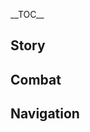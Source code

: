 {{CharacterTabs}}
{{LanguageTabs}}
{{Stub|1={{Meta/VO|tl=1|rm=1|Korean}}}}
__TOC__
==Story==
{{VO/Story
|character           = {{ROOTPAGENAME}}
|language            = ko
|name                = 감우

|vo_01_01_title      = 첫 만남...
|vo_01_01_subtitle   = Hello
|vo_01_01_file       = VO_{language}{character} Hello.ogg
|vo_01_01_tx         = 알겠습니다. 파견 근무의 「계약」을 완성했으니 한 번 보세요. 오늘부터 당신을 위해… 어… 아! 서명을 안 했다고요? 잠시만요. 음… 이름은 감, 감우… 휴, 다 됐습니다. 그래서 구체적인 업무는 뭐죠?
|vo_01_01_rm         = 
|vo_01_01_tl         = 

|vo_02_01_title      = 잡담・느슨함
|vo_02_01_subtitle   = Chat: Relaxed
|vo_02_01_file       = VO_{language}{character} Chat - Relaxed.ogg
|vo_02_01_tx         = 편안한 분위기… 마음에 들어요
|vo_02_01_rm         = 
|vo_02_01_tl         = 
|vo_02_02_title      = 잡담・경청
|vo_02_02_subtitle   = Chat: Attentive
|vo_02_02_file       = VO_{language}{character} Chat - Attentive.ogg
|vo_02_02_tx         = 초원에 엎드리면 대지의 심장 소리를 들을 수 있어요
|vo_02_02_rm         = 
|vo_02_02_tl         = 
|vo_02_03_title      = 잡담・초조함
|vo_02_03_subtitle   = Chat: Anxious
|vo_02_03_file       = VO_{language}{character} Chat - Anxious.ogg
|vo_02_03_tx         = 일…일을 아직 다 못 끝냈는데… 정말 미리 휴식해도 되는 걸까요?
|vo_02_03_rm         = 
|vo_02_03_tl         = 

<!-- Weather -->
|vo_03_01_title      = 비가 올 때・걱정
|vo_03_01_subtitle   = When It Rains: Worries
|vo_03_01_file       = VO_{language}{character} When It Rains - Worries.ogg
|vo_03_01_tx         = 비운상회에서 기르는 예상꽃은 충분한 비가 필요해요. 음… 하지만 화물을 운송하는 사람들은 비가 그친 후 진흙탕이 된 산길을 싫어하죠…
|vo_03_01_rm         = 
|vo_03_01_tl         = 
|vo_03_02_title      = 비가 올 때・빗소리 듣기
|vo_03_02_subtitle   = When It Rains: Listening to the Rain
|vo_03_02_file       = VO_{language}{character} When It Rains - Listening to the Rain.ogg
|vo_03_02_tx         = 정원에서 빗소리를 듣는 건 참 좋지만, 너무 사치에요
|vo_03_02_rm         = 
|vo_03_02_tl         = 
|vo_03_03_title      = 비가 그친 후…
|vo_03_03_subtitle   = After the Rain
|vo_03_03_file       = VO_{language}{character} After the Rain.ogg
|vo_03_03_tx         = 네? 날이 갰다고요? 언제…
|vo_03_03_rm         = 
|vo_03_03_tl         = 
|vo_03_04_title      = 햇살이 좋을 때...
|vo_03_04_subtitle   = When the Sun Is Out
|vo_03_04_file       = VO_{language}{character} When the Sun Is Out.ogg
|vo_03_04_tx         = 음, 기분 좋은 공기네요
|vo_03_04_rm         = 
|vo_03_04_tl         = 
|vo_03_05_title      = 바람이 불 때...
|vo_03_05_subtitle   = When It's Windy
|vo_03_05_file       = VO_{language}{character} When It's Windy.ogg
|vo_03_05_tx         = 아, 유리백합 향기는 정말 좋네요…
|vo_03_05_rm         = 
|vo_03_05_tl         = 

|vo_04_01_title      = 아침 인사…
|vo_04_01_subtitle   = Good Morning
|vo_04_01_file       = VO_{language}{character} Good Morning.ogg
|vo_04_01_tx         = 좋은 아침입니다. 어… 제 머리에 헝클어진 곳이라도 있나요? 제 머리 장식을… 그렇게 빤히 보지 말아 주세요
|vo_04_01_rm         = 
|vo_04_01_tl         = 
|vo_04_02_title      = 점심 인사…
|vo_04_02_subtitle   = Good Afternoon
|vo_04_02_file       = VO_{language}{character} Good Afternoon.ogg
|vo_04_02_tx         = 아… 낮잠이 필요해요. 별다른 일이 없다면… 전 먼저 가볼게요
|vo_04_02_rm         = 
|vo_04_02_tl         = 
|vo_04_03_title      = 저녁 인사…
|vo_04_03_subtitle   = Good Evening
|vo_04_03_file       = VO_{language}{character} Good Evening.ogg
|vo_04_03_tx         = 수많은 등불이 눈앞에 펼쳐져 있네요. 사람들의 생활은 대체 어떤 모습일까요… 네? 야시장에 함께 가자고요? 아… 죄, 죄송해요. 전 안 갈래요
|vo_04_03_rm         = 
|vo_04_03_tl         = 
|vo_04_04_title      = 굿나잇…
|vo_04_04_subtitle   = Good Night
|vo_04_04_file       = VO_{language}{character} Good Night.ogg
|vo_04_04_tx         = 제군이 당신을 지켜주시길, 편안하고 달콤한 꿈 꾸세요
|vo_04_04_rm         = 
|vo_04_04_tl         = 

|vo_05_01_title      = 감우 자신에 대해...
|vo_05_01_subtitle   = About {character}
|vo_05_01_file       = VO_{language}{character} About {character}.ogg
|vo_05_01_tx         = 제 일은 제군과의 「계약」에 따라, 리월의 많은 생명을 위해 최고의 복지를 강구하는 것이죠
|vo_05_01_rm         = 
|vo_05_01_tl         = 

|vo_06_01_title      = 우리에 대해・업무
|vo_06_01_subtitle   = About Us: Work
|vo_06_01_file       = VO_{language}{character} About Us - Work.ogg
|vo_06_01_tx         = 오늘의 업무는 진작 다 마쳤어요. 추,추가 근무요? …알겠습니다. 최선을 다해 완료할게요
|vo_06_01_rm         = 
|vo_06_01_tl         = 
|vo_06_02_title      = 우리에 대해・부탁
|vo_06_02_subtitle   = About Us: Requests
|vo_06_02_file       = VO_{language}{character} About Us - Requests.ogg
|vo_06_02_tx         = 인간에 대한 이야기를 더 많이 알고 싶어요… 특히, 당신이 그들에 대해 어떻게 평가하는지 알고 싶어요. 왜냐면 당신은 티바트 대륙의 평범한 사람들과는 다르니까요. 저도 그렇고요… 부디 저에게 전부 알려주세요
|vo_06_02_rm         = 
|vo_06_02_tl         = 
|vo_06_03_title      = 우리에 대해・평가
|vo_06_03_subtitle   = About Us: Evaluation
|vo_06_03_file       = VO_{language}{character} About Us - Evaluation.ogg
|vo_06_03_tx         = 음… 전, 당신이 제 업무에 대해 어떻게 평가하는지 알고 싶어요. …일반 보물상자의 레벨인가요 아니면 화려한 보물상자의 레벨인가요. 괘, 괜찮아요. 받아들일 수 있어요
|vo_06_03_rm         = 
|vo_06_03_tl         = 

|vo_07_01_title      = 「신의 눈」에 대해...
|vo_07_01_subtitle   = About the [[Vision]]
|vo_07_01_file       = VO_{language}{character} About the Vision.ogg
|vo_07_01_tx         = 「모든 권력에는 책임이 따른다」고 하죠. 널리 고금을 볼 수 있는 시야를 지녔지만, 어쩔 수 없이 자신의 삶을 포기하신 제군이야말로 리월에서 가장 피곤한 사람이겠죠. 그에 비해 단순히 평범한 「신의 눈」을 지녀 평범한 책임만 지면 되는 전, 훨씬 편하죠
|vo_07_01_rm         = 
|vo_07_01_tl         = 
|vo_07_02_title      = 하고 싶은 이야기...
|vo_07_02_subtitle   = Something to Share
|vo_07_02_file       = VO_{language}{character} Something to Share.ogg
|vo_07_02_tx         = 「모든 상회가 운집하고 배들이 끝없이 드나들며, 온갖 화물이 들고나고 온 바다를 두루 품네」 사람들은 이렇게 리월을 칭송하죠. 하지만 이런 장관이 있기까지, 수많은 사람의 노력이 있었습니다. 전 이 영광에 걸맞는 마음가짐으로 업무에 임하고 있어요.
|vo_07_02_rm         = 
|vo_07_02_tl         = 
|vo_07_03_title      = 흥미있는 일・이름
|vo_07_03_subtitle   = Interesting Facts: Name
|vo_07_03_file       = VO_{language}{character} Interesting Facts - Name.ogg
|vo_07_03_tx         = 리월에서 사는 모든 강아지에게 이름을 지어줬어요. 어떤 강아지는 다른 이름으로 불러도 반응을 보입니다. 정말 대단하죠. 누군가 갑자기 절 「고설」이라고 부른다면 전 반응하지 못할 거예요
|vo_07_03_rm         = 
|vo_07_03_tl         = 
|vo_07_04_title      = 흥미있는 일・청심
|vo_07_04_subtitle   = Interesting Facts: Qingxin
|vo_07_04_file       = VO_{language}{character} Interesting Facts - Qingxin.ogg
|vo_07_04_tx         = 청심화 꽃잎은 맛있어요… 매우 맛있다고 할 수 있죠. 너무 맛있어서 차마 옥경대에 심질 못하고 있어요. 혹시라도 못 참고… 에? 엄청… 쓰다고요? 하지만 청심화는 원래 그런 맛이잖아요
|vo_07_04_rm         = 
|vo_07_04_tl         = 

|vo_08_01_title      = 모락스에 대해・신뢰
|vo_08_01_subtitle   = About [[Morax]]: Trust
|vo_08_01_file       = VO_{language}{character} About Morax - Trust.ogg
|vo_08_01_tx         = 전 제군을 절대적으로 신뢰합니다. 그때 제군이 계셨기에 우리는 마물과 바다의 괴수를 처치하고 이곳의 평화를 지킬 수 있었죠. 제군이 모두를 지키던 모습, 천 년이 넘는 우정을 전 잊지 못할 겁니다
|vo_08_01_rm         = 
|vo_08_01_tl         = 

|vo_08_02_title      = 모락스에 대해・추종
|vo_08_02_subtitle   = About Morax: Follower
|vo_08_02_file       = VO_{language}{character} About Morax - Follower.ogg
|vo_08_02_tx         = 제군의 결단은 항상 리월의 수많은 생명에게 큰 복을 가져다줬죠. 그런 점에서 전 그분을 무척 존경해요. 그렇게 되고 싶기도 하고… 하지만 때론 제군의 발걸음을 좇으려고 할수록 긴장해서 더 실수를 하더라고요…
|vo_08_02_rm         = 
|vo_08_02_tl         = 

|vo_08_03_title      = 응광에 대해...
|vo_08_03_subtitle   = About [[Ningguang]]
|vo_08_03_file       = VO_{language}{character} About Ningguang.ogg
|vo_08_03_tx         = 「천권」을 역임하면 리월의 고대 율법을 해석하고 보충하게 되죠. 그중에서도 현재 「천권」이신 응광님의 처리 효율은 아무도 따라잡을 수 없죠. 다만 효율과 효과를 우선으로 추구하는 그녀의 태도는 종종 지적을 당하곤 하죠. 트집을 잡는 게 포용보다 훨씬 쉬우니까요
|vo_08_03_rm         = 
|vo_08_03_tl         = 

|vo_08_04_title      = 각청에 대해・서먹함
|vo_08_04_subtitle   = About [[Keqing]]: Estrangement
|vo_08_04_file       = VO_{language}{character} About Keqing - Estrangement.ogg
|vo_08_04_tx         = 전 그녀가 제군을 대하는 태도를 받아들일 수 없어요. 하지만… 제군께선 「감우, 이게 지금 리월에 필요한 사람이야」라고 말씀하셨죠. 제가 너무 어리석었어요. 제군의 말의 속뜻을 이해하려면 더 많은 일을 경험해 봐야겠죠
|vo_08_04_rm         = 
|vo_08_04_tl         = 

|vo_08_05_title      = 각청에 대해・관점 변화
|vo_08_05_subtitle   = About Keqing: Changing Perspective
|vo_08_05_file       = VO_{language}{character} About Keqing - Changing Perspective.ogg
|vo_08_05_tx         = 최근 그녀가 먼저 저에게 찾아와 벽수상로를 수리하는 방안을 논의하기 시작했어요. 게다가 제게 제군이라면 어떻게 했을지 물어봤어요. 그녀가 계속해서 상황을 분석하고 해결책을 생각해내는 모습을 보고… 조금이나마 그녀를 이해할 수 있게 됐어요
|vo_08_05_rm         = 
|vo_08_05_tl         = 

|vo_08_06_title      = 행추에 대해...
|vo_08_06_subtitle   = About [[Xingqiu]]
|vo_08_06_file       = VO_{language}{character} About Xingqiu.ogg
|vo_08_06_tx         = 비운상회의 그 푸른 옷의 소년, 그는 그의 부친과 형처럼 직물 경영에 크게 신경 쓰는 것 같지는 않아요. 아마 그에겐 더욱 중요한 일이 있는 거겠죠. 물론… 제 추측이지만…
|vo_08_06_rm         = 
|vo_08_06_tl         = 

|vo_08_07_title      = 향릉에 대해...
|vo_08_07_subtitle   = About [[Xiangling]]
|vo_08_07_file       = VO_{language}{character} About Xiangling.ogg
|vo_08_07_tx         = 향릉은 엄청 유명해요! 하지만… 전 「만민당」 근처엔 못 가겠어요… 그냥… 하, 못 가겠다니까요. 조, 좋아요. 비밀도 아니니 말할게요. 그곳엔 맛있는 음식 냄새로 가득하죠. 홀린 듯이 음식을 주문해 버리면 채소 요리도… 하… 절제할 수 없게 돼요. 그렇게 되면…
|vo_08_07_rm         = 
|vo_08_07_tl         = 

|vo_08_08_title      = 북두에 대해…
|vo_08_08_subtitle   = About [[Beidou]]
|vo_08_08_file       = VO_{language}{character} About Beidou.ogg
|vo_08_08_tx         = 최근 옥경대에서 남십자 함대에 대한 불평이 끊이질 않고 있습니다. 하지만 제 생각엔 북두 함장이 리월을 위해 세운 공은 유언비어를 날조하는 놈들보다 훨씬… 이런, 제가 말실수를 했네요
|vo_08_08_rm         = 
|vo_08_08_tl         = 

|vo_08_09_title      = 요요에 대해...
|vo_08_09_subtitle   = About [[Yaoyao]]
|vo_08_09_file       = VO_{language}{character} About Yaoyao.ogg
|vo_08_09_tx         = 요요… 전 총무부에서 아는 사람의 부탁을 받고, 그녀가 배에 오르지 못하도록 그녀를 돌봤어요. 총무부의 업무 범위요? 어… 음, 글쎄요
|vo_08_09_rm         = 
|vo_08_09_tl         = 

|vo_08_10_title      = 소에 대해...
|vo_08_10_subtitle   = About [[Xiao]]
|vo_08_10_file       = VO_{language}{character} About Xiao.ogg
|vo_08_10_tx         = 그는 줄곧 인간과 거리를 유지해왔어요. 본인의 성격 때문이겠죠… 그를 충분히 이해할 수 있지만, 그에게 「접근」을 할 수는 없어요. 그와 함께 「계약」을 이행하는 동료가 없어졌으니…
|vo_08_10_rm         = 
|vo_08_10_tl         = 

|vo_08_11_title      = 연비에 대해...
|vo_08_11_subtitle   = About [[Yanfei]]
|vo_08_11_file       = VO_{language}{character} About Yanfei.ogg
|vo_08_11_tx         = 연비요…? 그녀는 세상 물정 모르는 어린 소녀였을 때부터 제게 계약을 지키며 행복하게 살아야 한다고 말했어요. 지금은 아주 훌륭히 자라 리월의 유명인이 되었죠. 법률 고문이 하는 일은 아주 복잡하지만, 그녀가 늘 아무 걱정 없어 보여서 저도 안심돼요
|vo_08_11_rm         = 
|vo_08_11_tl         = 

|vo_08_12_title      = 신학에 대해…
|vo_08_12_subtitle   = About [[Shenhe]]
|vo_08_12_friendship = 4
|vo_08_12_file       = VO_{language}{character} About Shenhe.ogg
|vo_08_12_tx         = 그녀를 결코 잘 아는 편은 아니에요. 류운진군이 그녀에 대해 말하는 것만 몇 번 들었는데, 성격이 사납다고 해요. 성질을 억누르지 못하면 쉽게 주변을 파괴한다더라구요. 음… 너무 한가해서 그런 거 아닐까요? 제… 제가 일을 소개해줘야 하려나요?
|vo_08_12_rm         = 
|vo_08_12_tl         = 

|vo_08_13_title      = 야란에 대해…
|vo_08_13_subtitle   = About [[Yelan]]
|vo_08_13_friendship = 4
|vo_08_13_file       = VO_{language}{character} About Yelan.ogg
|vo_08_13_tx         = 야란 씨가 일 년 중 근 7할 정도 결근 상태이긴 하지만, 응광 님이 그분에게 그런 특권을 준 데엔 그럴 만한 이유가 있을 거예요. 물론, 제가 알아야 할 일이 아니라 구체적인 건 잘 모르겠네요. 하지만 전에 월해정으로 돌아가는 길에 야란 씨가 사람들과 담소 나누고 차 마시면서 아침 식사를 하고 있는 걸 본 적이 있어요. 그걸 보니까… 어쩐지 좀 부러웠어요
|vo_08_13_rm         = 
|vo_08_13_tl         = 

|vo_09_01_title      = 감우에 대해 알기・첫 번째
|vo_09_01_subtitle   = More About {character}: I
|vo_09_01_file       = VO_{language}{character} More About {character} - 01.ogg
|vo_09_01_tx         = 임시적인 업무요? 아, 구체적으로 말씀하실 필요 없어요. 요구 사항을 적어서 여기에 놓아주세요
|vo_09_01_rm         = 
|vo_09_01_tl         = 
|vo_09_02_title      = 감우에 대해 알기・두 번째
|vo_09_02_subtitle   = More About {character}: II
|vo_09_02_file       = VO_{language}{character} More About {character} - 02.ogg
|vo_09_02_tx         = 「감우에 대해 더 많이 알고 싶어」… 이, 이건 무슨 일에 필요한 거죠? 저, 전 이런 걸 처리해본 적이 없어서… 작년 연말의 업무 보고서를 외우면 될까요? 아, 안 되는군요
|vo_09_02_rm         = 
|vo_09_02_tl         = 
|vo_09_03_title      = 감우에 대해 알기・세 번째
|vo_09_03_subtitle   = More About {character}: III
|vo_09_03_file       = VO_{language}{character} More About {character} - 03.ogg
|vo_09_03_tx         = 생각해봤는데… 「업무」라면, 부끄러워할 필요 없겠죠. 저에 대해 알고 싶다면, 이 머리 장식부터… 사실 이건 뿔이에요. 제 몸에는 신수 「기린」의 피가 흐르죠. 음… 이해되셨으면 이 비밀 유지 계약서에 서명해 주세요. 절대 다른 사람에게 이야기하면 안 돼요…
|vo_09_03_rm         = 
|vo_09_03_tl         = 
|vo_09_04_title      = 감우에 대해 알기・네 번째
|vo_09_04_subtitle   = More About {character}: IV
|vo_09_04_file       = VO_{language}{character} More About {character} - 04.ogg
|vo_09_04_tx         = 전 신수의 혼혈 후예지만 동시에 인간의 피도 흐르고 있어요. 몇 년이 지났는데도, 제가 리월항 인간의 삶에 녹아들었는지는 모르겠네요… 아마 땅을 파고들어가는 풀 슬라임처럼 데이터와 보고서에 파묻혀 도피하는 거겠죠
|vo_09_04_rm         = 
|vo_09_04_tl         = 
|vo_09_05_title      = 감우에 대해 알기・다섯 번째
|vo_09_05_subtitle   = More About {character}: V
|vo_09_05_file       = VO_{language}{character} More About {character} - 05.ogg
|vo_09_05_tx         = 저와 이야기해 줘서 고마워요. 당신을 만난 후, 10여 년 동안 가장 말을 많이 한 것 같아요… 이렇게 훈련을 계속한다면 비서 외에 다른 직업에도 종사할 수 있겠어요. 몇 백 년 동안 익숙해지면, 치명적인 실수는 안 하겠죠
|vo_09_05_rm         = 
|vo_09_05_tl         = 

|vo_10_01_title      = 감우의 취미...
|vo_10_01_subtitle   = {character}'s Hobbies
|vo_10_01_file       = VO_{language}{character} Hobbies.ogg
|vo_10_01_tx         = 취미라, 취미는… 일이에요. 네? 일은 취미가 아니라고요? 왜요? 취미는 자신이 하고 싶고, 하면 즐거운 일을 말하는 게 아닌가요? 그럼 취미가 일인 게 무슨 문제가 되나요?
|vo_10_01_rm         = 
|vo_10_01_tl         = 
|vo_10_02_title      = 감우의 고민...
|vo_10_02_subtitle   = {character}'s Troubles
|vo_10_02_file       = VO_{language}{character} Troubles.ogg
|vo_10_02_tx         = 사람들은 왜 항상… 자신의 가치가 남보다 높다는 걸 증명하려고 안달일까요? 존재한다는 것 자체가 충분히 아름다운 일이잖아요?
|vo_10_02_rm         = 
|vo_10_02_tl         = 
|vo_10_03_title      = 좋아하는 음식...
|vo_10_03_subtitle   = Favorite Food
|vo_10_03_file       = VO_{language}{character} Favorite Food.ogg
|vo_10_03_tx         = 「먹고 마시는 건 풍요로워야 한다」가 제 수칙입니다. 그러니 저 「선도장」 좀 제 시야에서 치워주세요…
|vo_10_03_rm         = 
|vo_10_03_tl         = 
|vo_10_04_title      = 싫어하는 음식...
|vo_10_04_subtitle   = Least Favorite Food
|vo_10_04_file       = VO_{language}{character} Least Favorite Food.ogg
|vo_10_04_tx         = 우리 일족은 엄격한 채식주의자예요. 육류 요리는 사절이에요. 음, 맞아요. 돼지기름으로 튀긴 채소 완자도 안 돼요… 안 된다구요 (뜨끔) 전 냄새로 알아차릴 수 있어요
|vo_10_04_rm         = 
|vo_10_04_tl         = 

<!-- Receiving a Gift -->
|vo_11_01_title      = 선물 획득・첫 번째
|vo_11_01_subtitle   = Receiving a Gift: I
|vo_11_01_file       = VO_{language}{character} Receiving a Gift - 01.ogg
|vo_11_01_tx         = 아주 제대로 된 요리네요…. 아! 제가 너무 많이 먹었나요?
|vo_11_01_rm         = 
|vo_11_01_tl         = 

|vo_11_02_title      = 선물 획득・두 번째
|vo_11_02_subtitle   = Receiving a Gift: II
|vo_11_02_file       = VO_{language}{character} Receiving a Gift - 02.ogg
|vo_11_02_tx         = 제가 먹는 거에 많이 까다로운 편인데, 정말 고생하셨어요…
|vo_11_02_rm         = 
|vo_11_02_tl         = 

|vo_11_03_title      = 선물 획득・세 번째
|vo_11_03_subtitle   = Receiving a Gift: III
|vo_11_03_file       = VO_{language}{character} Receiving a Gift - 03.ogg
|vo_11_03_tx         = 마음은 알겠어요. 하지만 기름진 음식은… 사양할게요
|vo_11_03_rm         = 
|vo_11_03_tl         = 

|vo_12_01_title      = 생일…
|vo_12_01_subtitle   = Birthday
|vo_12_01_file       = VO_{language}{character} Birthday.ogg
|vo_12_01_tx         = 생일 축하해요. 당신에게 이렇게 오랫동안 신세를 졌는데, 선물도 준비하지 못했네요. 이거 참… 손 뒤에 숨긴 거요? 휴… 다 봤군요… 실패한 청심화 푸딩이에요… 완벽하게 만들겠다고 다짐했는데… 맛, 맛있다고요? 저, 정말요…?
|vo_12_01_rm         = 
|vo_12_01_tl         = 

|vo_13_01_title      = 돌파의 느낌・기
|vo_13_01_subtitle   = Feelings About Ascension: Intro
|vo_13_01_file       = VO_{language}{character} Feelings About Ascension - 01.ogg
|vo_13_01_tx         = 이 힘은… 정말 오랜만이군요
|vo_13_01_rm         = 
|vo_13_01_tl         = 
|vo_13_02_title      = 돌파의 느낌・승
|vo_13_02_subtitle   = Feelings About Ascension: Building Up
|vo_13_02_file       = VO_{language}{character} Feelings About Ascension - 02.ogg
|vo_13_02_tx         = 만약… 평화로운 방식으로 해결할 수 있다면. 아, 아니에요…
|vo_13_02_rm         = 
|vo_13_02_tl         = 
|vo_13_03_title      = 돌파의 느낌・전
|vo_13_03_subtitle   = Feelings About Ascension: Climax
|vo_13_03_file       = VO_{language}{character} Feelings About Ascension - 03.ogg
|vo_13_03_tx         = 이게 바로 새로운 삶의 길… 알겠어요, 원망하지 않을게요
|vo_13_03_rm         = 
|vo_13_03_tl         = 
|vo_13_04_title      = 돌파의 느낌・결
|vo_13_04_subtitle   = Feelings About Ascension: Conclusion
|vo_13_04_file       = VO_{language}{character} Feelings About Ascension - 04.ogg
|vo_13_04_tx         = 예전에 고서에서 「기린이 싸우면 해가 빛을 잃는다」란 말을 본 적이 있어요. 사실 그 정도는 아니지만, 만약 당신을 위해 싸워야 한다면, 제 모든 힘을 바칠게요
|vo_13_04_rm         = 
|vo_13_04_tl         = 
}}

==Combat==
{{Combat VO
|character           = {{ROOTPAGENAME}}
|language            = ko

|skill_1_tx          = 접촉 금지
|skill_1_tl          = 
|skill_1_rm          = 
|skill_2_tx          = 방해하지 마세요
|skill_2_tl          = 
|skill_2_rm          = 
|skill_3_tx          = 얼음과 서리가 되어
|skill_3_tl          = 
|skill_3_rm          = 

|burst_1_tx          = 눈바람의 형상
|burst_1_tl          = 
|burst_1_rm          = 
|burst_2_tx          = 유리처럼 흩날려라
|burst_2_tl          = 
|burst_2_rm          = 
|burst_3_tx          = 슬슬 끝내도 되겠군요
|burst_3_tl          = 
|burst_3_rm          = 
|burst_4_tx          = 암왕제군을 위하여!
|burst_4_tl          = 
|burst_4_rm          = 

|sprint-s_1_tx       = 다음으로 해야 할 일은…
|sprint-s_1_tl       = 
|sprint-s_1_rm       = 
|sprint-s_2_tx       = 금방 따라갈게요…
|sprint-s_2_tl       = 
|sprint-s_2_rm       = 
|sprint-s_3_file     = Sprint Start 03,Sprint Start 04

|sprint-e_1_tx       = 운동은 필수이죠…
|sprint-e_1_tl       = 
|sprint-e_1_rm       = 

|glider_1_file       = Deploying Wind Glider 01,Deploying Wind Glider 02,Deploying Wind Glider 03

|chest_1_tx          =   수확이 있는 것만으로도 좋은 일이에요
|chest_1_tl          = 
|chest_1_rm          = 
|chest_2_tx          =   아름다운 보물은 사람을 즐겁게 하죠
|chest_2_tl          = 
|chest_2_rm          = 
|chest_3_tx          =   보물상자를 남긴 사람도 어떤 「계약」을 따른 걸까요?
|chest_3_tl          = 
|chest_3_rm          = 

|low-hp_1_tx         = …전투는 오랜만이군요
|low-hp_1_tl         = 
|low-hp_1_rm         = 
|low-hp_2_tx         = 어? 망친 것 같은데?
|low-hp_2_tl         = 
|low-hp_2_rm         = 
|low-hp_3_tx         = 에너지 충전이… 필요해요
|low-hp_3_tl         = 
|low-hp_3_rm         = 


|fallen_1_tx         = 죄송합니다…제군
|fallen_1_tl         = 
|fallen_1_rm         = 
|fallen_2_tx         = 「계약」을… 완성하지 못했어요…
|fallen_2_tl         = 
|fallen_2_rm         = 
|fallen_3_tx         = 좀 더… 버텨야 해…
|fallen_3_tl         = 
|fallen_3_rm         = 

|hit-l_1_file        = Light Hit Taken 02
|hit-l_1_tx          = 경솔했어…
|hit-l_1_tl          = 
|hit-l_1_rm          = 
|hit-l_2_file        = Light Hit Taken 01,Light Hit Taken 03,Light Hit Taken 04,Light Hit Taken 05,Light Hit Taken 06

|hit-h_1_file        = Heavy Hit Taken 01,Heavy Hit Taken 02,Heavy Hit Taken 03,Heavy Hit Taken 04,Heavy Hit Taken 05,Heavy Hit Taken 06

|join_1_tx           = 일할 시간이 됐나요?
|join_1_tl           = 
|join_1_rm           = 
|join_2_tx           = 지령을 내려주세요
|join_2_tl           = 
|join_2_rm           = 
|join_3_tx           = 당신과의 「계약」에 따를게요
|join_3_tl           = 
|join_3_rm           = 

|idle_1_actual_tx    = {{tx}}
|idle_3_actual_tl    = 
|idle_3_actual_rm    = 

|atk-l_1_file        = Light Attack 01,Light Attack 02,Light Attack 03,Light Attack 04,Light Attack 05,Light Attack 06,Light Attack 07

|atk-m_1_file        = Mid Attack 01,Mid Attack 02,Mid Attack 03

|atk-h_1_file        = Heavy Attack 01,Heavy Attack 02,Heavy Attack 03

|climb_1_file        = Climbing 01,Climbing 02,Climbing 03

|climb-b_1_file      = Climbing Breath 01,Climbing Breath 02,Climbing Breath 03

|jump_1_file         = Jumping 01,Jumping 02,Jumping 03,Jumping 04,Jumping 05
}}
<!--
Copy paste the following line in any section that does not have any voice files, change the X for the section's title:
'''{{ROOTPAGENAME}} does not feature any XXXXXXXX Voice-Overs'''
-->

==Navigation==
{{Character Navbox|type=playable|link type=vo-ko}}